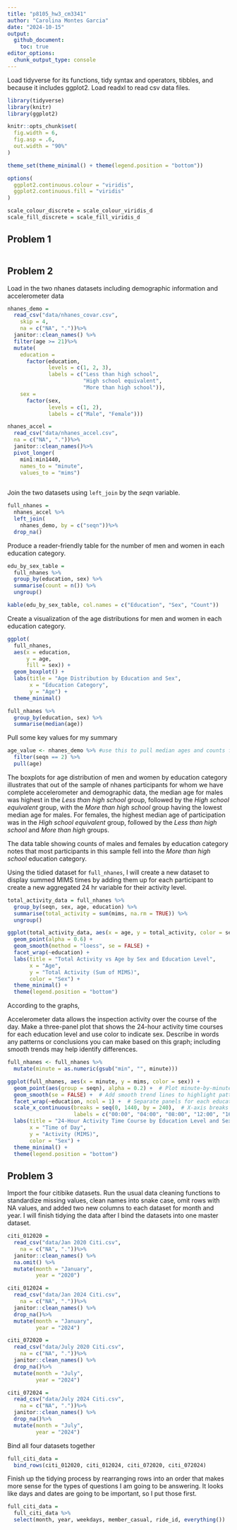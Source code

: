 ```yaml
---
title: "p8105_hw3_cm3341"
author: "Carolina Montes Garcia"
date: "2024-10-15"
output: 
  github_document:
    toc: true
editor_options: 
  chunk_output_type: console
---
```

Load tidyverse for its functions, tidy syntax and operators, tibbles, and because it includes ggplot2. Load readxl to read csv data files. 

```r
library(tidyverse)
library(knitr)
library(ggplot2)
```


```r
knitr::opts_chunk$set(
  fig.width = 6,
  fig.asp = .6,
  out.width = "90%"
)

theme_set(theme_minimal() + theme(legend.position = "bottom"))

options(
  ggplot2.continuous.colour = "viridis",
  ggplot2.continuous.fill = "viridis"
)

scale_colour_discrete = scale_colour_viridis_d
scale_fill_discrete = scale_fill_viridis_d
```



## Problem 1

```r

```


## Problem 2

Load in the two nhanes datasets including demographic information and accelerometer data
```r
nhanes_demo = 
  read_csv("data/nhanes_covar.csv", 
    skip = 4, 
    na = c("NA", "."))%>%
  janitor::clean_names() %>% 
  filter(age >= 21)%>%
  mutate(
    education = 
      factor(education, 
             levels = c(1, 2, 3), 
             labels = c("Less than high school",
                        "High school equivalent",
                        "More than high school")),
    sex = 
      factor(sex,
             levels = c(1, 2),
             labels = c("Male", "Female")))

nhanes_accel = 
  read_csv("data/nhanes_accel.csv", 
  na = c("NA", "."))%>%
  janitor::clean_names()%>%
  pivot_longer(
    min1:min1440,
    names_to = "minute",
    values_to = "mims")
    
```

Join the two datasets using `left_join` by the *seqn* variable. 
```r
full_nhanes = 
  nhanes_accel %>%
  left_join(
    nhanes_demo, by = c("seqn"))%>%
  drop_na()
```

Produce a reader-friendly table for the number of men and women in each education category.
```r
edu_by_sex_table = 
  full_nhanes %>%
  group_by(education, sex) %>%
  summarise(count = n()) %>%
  ungroup()

kable(edu_by_sex_table, col.names = c("Education", "Sex", "Count"))
```

Create a visualization of the age distributions for men and women in each education category. 

```r
ggplot(
  full_nhanes, 
  aes(x = education, 
      y = age, 
      fill = sex)) +
  geom_boxplot() +
  labs(title = "Age Distribution by Education and Sex",
       x = "Education Category",
       y = "Age") +
  theme_minimal()

full_nhanes %>% 
  group_by(education, sex) %>% 
  summarise(median(age))

```

Pull some key values for my summary

```r
age_value <- nhanes_demo %>% #use this to pull median ages and counts from the tables I created
  filter(seqn == 2) %>% 
  pull(age)
```

The boxplots for age distribution of men and women by education category illustrates that out of the sample of nhanes participants for whom we have complete accelerometer and demographic data, the median age for males was highest in the *Less than high school* group, followed by the *High school equivalent* group, with the *More than high school* group having the lowest median age for males. For females, the highest median age of participation was in the *High school equivalent* group, followed by the *Less than high school* and *More than high* groups. 

The data table showing counts of males and females by education category notes that most participants in this sample fell into the *More than high school* education category. 

Using the tidied dataset for `full_nhanes`, I will create a new dataset to display summed MIMS times by adding them up for each participant to create a new aggregated 24 hr variable for their activity level. 

```r
total_activity_data = full_nhanes %>%
  group_by(seqn, sex, age, education) %>%
  summarise(total_activity = sum(mims, na.rm = TRUE)) %>%
  ungroup()
```


```r
ggplot(total_activity_data, aes(x = age, y = total_activity, color = sex)) +
  geom_point(alpha = 0.6) +   
  geom_smooth(method = "loess", se = FALSE) +
  facet_wrap(~education) +
  labs(title = "Total Activity vs Age by Sex and Education Level",
       x = "Age",
       y = "Total Activity (Sum of MIMS)",
       color = "Sex") +
  theme_minimal() +
  theme(legend.position = "bottom")
```

According to the graphs, 


Accelerometer data allows the inspection activity over the course of the day. Make a three-panel plot that shows the 24-hour activity time courses for each education level and use color to indicate sex. Describe in words any patterns or conclusions you can make based on this graph; including smooth trends may help identify differences.



```r
full_nhanes <- full_nhanes %>%
  mutate(minute = as.numeric(gsub("min", "", minute)))

ggplot(full_nhanes, aes(x = minute, y = mims, color = sex)) +
  geom_point(aes(group = seqn), alpha = 0.2) +  # Plot minute-by-minute activity for each participant
  geom_smooth(se = FALSE) +  # Add smooth trend lines to highlight patterns
  facet_wrap(~education, ncol = 1) +  # Separate panels for each education level
  scale_x_continuous(breaks = seq(0, 1440, by = 240),  # X-axis breaks every 4 hours
                     labels = c("00:00", "04:00", "08:00", "12:00", "16:00", "20:00", "24:00")) +  # Time labels
  labs(title = "24-Hour Activity Time Course by Education Level and Sex",
       x = "Time of Day",
       y = "Activity (MIMS)",
       color = "Sex") +
  theme_minimal() +
  theme(legend.position = "bottom")

```


## Problem 3

Import the four citibike datasets. Run the usual data cleaning functions to standardize missing values, clean names into snake case, omit rows with NA values, and added two new columns to each dataset for month and year. I will finish tidying the data after I bind the datasets into one master dataset. 
```r

citi_012020 = 
  read_csv("data/Jan 2020 Citi.csv", 
    na = c("NA", "."))%>%
  janitor::clean_names() %>% 
  na.omit() %>% 
  mutate(month = "January",
         year = "2020")

citi_012024 = 
  read_csv("data/Jan 2024 Citi.csv", 
    na = c("NA", "."))%>%
  janitor::clean_names() %>% 
  drop_na()%>% 
  mutate(month = "January",
         year = "2024")

citi_072020 = 
  read_csv("data/July 2020 Citi.csv", 
    na = c("NA", "."))%>%
  janitor::clean_names() %>% 
  drop_na()%>% 
  mutate(month = "July",
         year = "2024")

citi_072024 = 
  read_csv("data/July 2024 Citi.csv", 
    na = c("NA", "."))%>%
  janitor::clean_names() %>% 
  drop_na()%>% 
  mutate(month = "July",
         year = "2024")

```

Bind all four datasets together
```r
full_citi_data = 
  bind_rows(citi_012020, citi_012024, citi_072020, citi_072024)
```

Finish up the tidying process by rearranging rows into an order that makes more sense for the types of questions I am going to be answering. It looks like days and dates are going to be important, so I put those first. 

```r
full_citi_data = 
  full_citi_data %>% 
  select(month, year, weekdays, member_casual, ride_id, everything())
```

